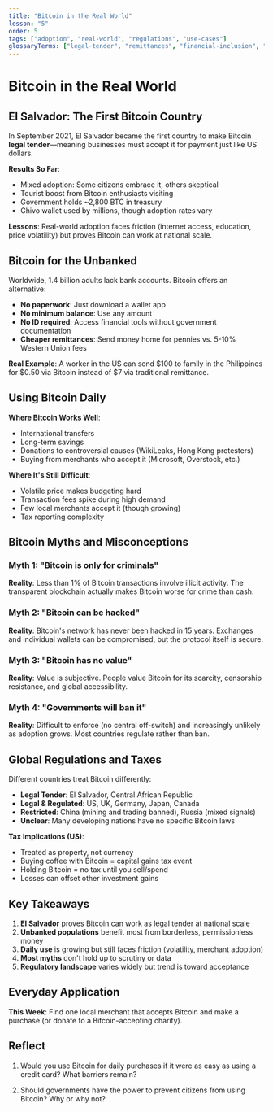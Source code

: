 ```yaml
---
title: "Bitcoin in the Real World"
lesson: "5"
order: 5
tags: ["adoption", "real-world", "regulations", "use-cases"]
glossaryTerms: ["legal-tender", "remittances", "financial-inclusion", "regulations", "el-salvador"]
---
```


# Bitcoin in the Real World

## El Salvador: The First Bitcoin Country

In September 2021, El Salvador became the first country to make Bitcoin **legal tender**—meaning businesses must accept it for payment just like US dollars.

**Results So Far**:
- Mixed adoption: Some citizens embrace it, others skeptical
- Tourist boost from Bitcoin enthusiasts visiting
- Government holds ~2,800 BTC in treasury
- Chivo wallet used by millions, though adoption rates vary

**Lessons**: Real-world adoption faces friction (internet access, education, price volatility) but proves Bitcoin can work at national scale.

## Bitcoin for the Unbanked

Worldwide, 1.4 billion adults lack bank accounts. Bitcoin offers an alternative:

- **No paperwork**: Just download a wallet app
- **No minimum balance**: Use any amount
- **No ID required**: Access financial tools without government documentation
- **Cheaper remittances**: Send money home for pennies vs. 5-10% Western Union fees

**Real Example**: A worker in the US can send $100 to family in the Philippines for $0.50 via Bitcoin instead of $7 via traditional remittance.

## Using Bitcoin Daily

**Where Bitcoin Works Well**:
- International transfers
- Long-term savings
- Donations to controversial causes (WikiLeaks, Hong Kong protesters)
- Buying from merchants who accept it (Microsoft, Overstock, etc.)

**Where It's Still Difficult**:
- Volatile price makes budgeting hard
- Transaction fees spike during high demand
- Few local merchants accept it (though growing)
- Tax reporting complexity

## Bitcoin Myths and Misconceptions

### Myth 1: "Bitcoin is only for criminals"
**Reality**: Less than 1% of Bitcoin transactions involve illicit activity. The transparent blockchain actually makes Bitcoin worse for crime than cash.

### Myth 2: "Bitcoin can be hacked"
**Reality**: Bitcoin's network has never been hacked in 15 years. Exchanges and individual wallets can be compromised, but the protocol itself is secure.

### Myth 3: "Bitcoin has no value"
**Reality**: Value is subjective. People value Bitcoin for its scarcity, censorship resistance, and global accessibility.

### Myth 4: "Governments will ban it"
**Reality**: Difficult to enforce (no central off-switch) and increasingly unlikely as adoption grows. Most countries regulate rather than ban.

## Global Regulations and Taxes

Different countries treat Bitcoin differently:

- **Legal Tender**: El Salvador, Central African Republic
- **Legal & Regulated**: US, UK, Germany, Japan, Canada
- **Restricted**: China (mining and trading banned), Russia (mixed signals)
- **Unclear**: Many developing nations have no specific Bitcoin laws

**Tax Implications (US)**:
- Treated as property, not currency
- Buying coffee with Bitcoin = capital gains tax event
- Holding Bitcoin = no tax until you sell/spend
- Losses can offset other investment gains

## Key Takeaways

1. **El Salvador** proves Bitcoin can work as legal tender at national scale
2. **Unbanked populations** benefit most from borderless, permissionless money
3. **Daily use** is growing but still faces friction (volatility, merchant adoption)
4. **Most myths** don't hold up to scrutiny or data
5. **Regulatory landscape** varies widely but trend is toward acceptance

## Everyday Application

**This Week**: Find one local merchant that accepts Bitcoin and make a purchase (or donate to a Bitcoin-accepting charity).

## Reflect

1. Would you use Bitcoin for daily purchases if it were as easy as using a credit card? What barriers remain?

2. Should governments have the power to prevent citizens from using Bitcoin? Why or why not?
